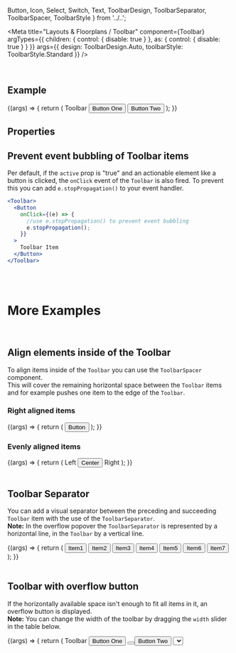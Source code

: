  Button,
  Icon,
  Select,
  Switch,
  Text,
  ToolbarDesign,
  ToolbarSeparator,
  ToolbarSpacer,
  ToolbarStyle
} from '../..';

<Meta
  title="Layouts & Floorplans / Toolbar"
  component={Toolbar}
  argTypes={{
    children: { control: { disable: true } },
    as: { control: { disable: true } }
  }}
  args={{
    design: ToolbarDesign.Auto,
    toolbarStyle: ToolbarStyle.Standard
  }}
/>

<DocsHeader />

<br />

## Example

<Canvas>
  <Story name="Default">
    {(args) => {
      return (
        <Toolbar {...args}>
          <Text>Toolbar</Text>
          <Button>Button One</Button>
          <Button>Button Two</Button>
        </Toolbar>
      );
    }}
  </Story>
</Canvas>

## Properties

<ArgsTable story="Default" />

## Prevent event bubbling of Toolbar items

Per default, if the `active` prop is "true" and an actionable element like a button is clicked, the `onClick` event of the `Toolbar` is also fired.
To prevent this you can add `e.stopPropagation()` to your event handler.

```jsx
<Toolbar>
  <Button
    onClick={(e) => {
      //use e.stopPropagation() to prevent event bubbling
      e.stopPropagation();
    }}
  >
    Toolbar Item
  </Button>
</Toolbar>
```

<br />
<br />

# More Examples

<br />

## Align elements inside of the Toolbar

To align items inside of the `Toolbar` you can use the `ToolbarSpacer` component.<br/>
This will cover the remaining horizontal space between the `Toolbar` items and for example pushes one item to the edge of the `Toolbar`.

### Right aligned items

<Canvas>
  <Story name="Right aligned items">
    {(args) => {
      return (
        <Toolbar {...args}>
          <ToolbarSpacer />
          <Button>Button</Button>
          <Icon name="settings" />
          <Icon name="download" />
        </Toolbar>
      );
    }}
  </Story>
</Canvas>

### Evenly aligned items

<Canvas>
  <Story name="Evenly aligned items">
    {(args) => {
      return (
        <Toolbar {...args}>
          <Text>Left</Text>
          <ToolbarSpacer />
          <Button>Center</Button>
          <ToolbarSpacer />
          <Text>Right</Text>
          <Icon name="settings" />
          <Icon name="download" />
        </Toolbar>
      );
    }}
  </Story>
</Canvas>

<br />
<br />

## Toolbar Separator

You can add a visual separator between the preceding and succeeding `Toolbar` item with the use of the `ToolbarSeparator`.<br />
**Note:** In the overflow popover the `ToolbarSeparator` is represented by a horizontal line, in the `Toolbar` by a vertical
line.

<Canvas>
  <Story name="With separator">
    {(args) => {
      return (
        <Toolbar {...args}>
          <Button>Item1</Button>
          <Button>Item2</Button>
          <Button>Item3</Button>
          <ToolbarSeparator />
          <Button>Item4</Button>
          <Button>Item5</Button>
          <ToolbarSeparator />
          <Button>Item6</Button>
          <ToolbarSeparator />
          <Button>Item7</Button>
        </Toolbar>
      );
    }}
  </Story>
</Canvas>

<br />
<br />

## Toolbar with overflow button

If the horizontally available space isn't enough to fit all items in it, an overflow button is displayed.<br/>
**Note:** You can change the width of the toolbar by dragging the `width` slider in the table below.

<ArgsTable story="With overflow button" />

<Canvas>
  <Story
    name="With overflow button"
    args={{ width: 200 }}
    argTypes={{
      width: {
        control: { type: 'range', min: 0, max: 1100, step: 10 },
        description:
          'Drag the slider to change the width of the toolbar.\n\n__Note:__ This is not an actual prop of the toolbar!'
      },
      children: { table: { disable: true } },
      toolbarStyle: { table: { disable: true } },
      design: { table: { disable: true } },
      active: { table: { disable: true } },
      onClick: { table: { disable: true } },
      as: { table: { disable: true } },
      portalContainer: { table: { disable: true } },
      onOverflowChange: { table: { disable: true } },
      className: { table: { disable: true } },
      style: { table: { disable: true } },
      tooltip: { table: { disable: true } }
    }}
  >
    {(args) => {
      return (
        <Toolbar {...args} style={{ width: `${args.width}px` }}>
          <Text>Toolbar</Text>
          <Button>Button One</Button>
          <Button icon="accept" />
          <Button>Button Two</Button>
          <Select style={{ width: 'auto' }} />
          <Switch />
          <Button>Button Three</Button>
          <Button>Button Four</Button>
          <OverflowToolbarButton icon="edit">Edit</OverflowToolbarButton>
          <OverflowToolbarToggleButton icon="favorite">Favorite</OverflowToolbarToggleButton>
        </Toolbar>
      );
    }}
  </Story>
</Canvas>

### Close overflow popover on interaction

The overflow popover can be closed programmatically by using the `overflowPopoverRef`.

```jsx
const ToolbarComponent = () => {
  const overflowPopoverRef = useRef(null);
  const handlePopoverClose = () => {
    if (overflowPopoverRef.current.isOpen()) {
      overflowPopoverRef.current.close();
    }
  };
  return (
    <Toolbar overflowPopoverRef={overflowPopoverRef}>
      <Text>Toolbar</Text>
      <Button onClick={handlePopoverClose}>Button One</Button>
      <Select onChange={handlePopoverClose}>
        <Option>Option 1</Option>
        <Option>Option 2</Option>
      </Select>
    </Toolbar>
  );
};
```

<Footer />
